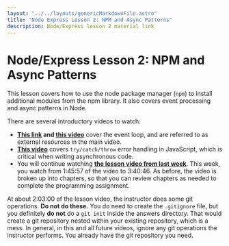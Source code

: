 ```yaml
---
layout: "../../layouts/genericMarkdownFile.astro"
title: "Node Express Lesson 2: NPM and Async Patterns"
description: Node/Express lesson 2 material link
---
```


# Node/Express Lesson 2: NPM and Async Patterns

This lesson covers how to use the node package manager (`npm`) to install additional modules from the npm library. It also covers event processing and async patterns in Node. 

There are several introductory videos to watch:
- **[This link](https://medium.com/@mmoshikoo/event-loop-in-nodejs-visualized-235867255e81) and [this video](https://www.youtube.com/watch?v=8aGhZQkoFbQ)** cover the event loop, and are referred to as external resources in the main video.
- **[This video](https://www.youtube.com/watch?v=cFTFtuEQ-10)** covers `try/catch/throw` error handling in JavaScript, which is critical when writing asynchronous code.
- You will continue watching **[the lesson video from last week](https://youtu.be/Oe421EPjeBE?t=6357)**. This week, you watch from 1:45:57 of the video to 3:40:46. As before, the video is broken up into chapters, so that you can review chapters as needed to complete the programming assignment.

<WarningCallout title='IMPORTANT'><div>At about 2:03:00 of the lesson video, the instructor does some git operations. <strong>Do not do these.</strong> You do need to create the `.gitignore` file, but you definitely <strong>do not</strong> do a `git init` inside the answers directory. That would create a git repository nested within your existing repository, which is a mess. In general, in this and all future videos, ignore any git operations the instructor performs. You already have the git repository you need.</div></WarningCallout>
